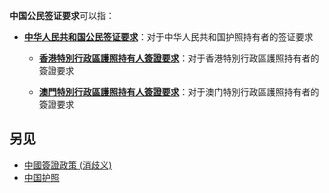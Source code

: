'''中国公民签证要求'''可以指：
*{{flagicon|PRC}} '''[[中华人民共和国公民签证要求|中华人民共和国公民签证要求]]'''：对于中华人民共和国护照持有者的签证要求
**{{flagicon|HKG}} '''[[香港特別行政區護照持有人簽證要求|香港特別行政區護照持有人簽證要求]]'''：对于香港特別行政區護照持有者的簽證要求
**{{flagicon|MAC}} '''[[澳門特別行政區護照持有人簽證要求|澳門特別行政區護照持有人簽證要求]]'''：对于澳门特別行政區護照持有者的簽證要求

== 另见 ==
* [[中國簽證政策_(消歧义)|中國簽證政策 (消歧义)]]
* [[中国护照|中国护照]]

{{Disambig|Cat=八字以上消歧義|中}}